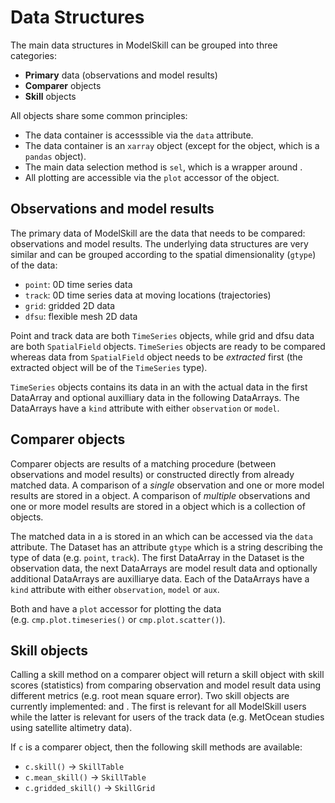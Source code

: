 # Data Structures

The main data structures in ModelSkill can be grouped into three categories:

* **Primary** data (observations and model results)
* **Comparer** objects
* **Skill** objects

All objects share some common principles:

* The data container is accesssible via the `data` attribute. 
* The data container is an `xarray` object (except for the [](`~modelskill.SkillTable`) object, which is a `pandas` object).
* The main data selection method is `sel`, which is a wrapper around [](`xarray.Dataset.sel`).
* All plotting are accessible via the `plot` accessor of the object.


## Observations and model results

The primary data of ModelSkill are the data that needs to be compared: observations and model results. The underlying data structures are very similar and can be grouped according to the spatial dimensionality (`gtype`) of the data:

* `point`: 0D time series data
* `track`: 0D time series data at moving locations (trajectories)
* `grid`: gridded 2D data
* `dfsu`: flexible mesh 2D data

Point and track data are both `TimeSeries` objects, while grid and dfsu data are both `SpatialField` objects. `TimeSeries` objects are ready to be compared whereas data from `SpatialField` object needs to be *extracted* first (the extracted object will be of the `TimeSeries` type).

`TimeSeries` objects contains its data in an [](`xarray.Dataset`) with the actual data in the first DataArray and optional auxilliary data in the following DataArrays. The DataArrays have a `kind` attribute with either `observation` or `model`.


## Comparer objects

Comparer objects are results of a matching procedure (between observations and model results) or constructed directly from already matched data. A comparison of a *single* observation and one or more model results are stored in a [](`~modelskill.Comparer`) object. A comparison of *multiple* observations and one or more model results are stored in a [](`~modelskill.ComparerCollection`) object which is a collection of [](`~modelskill.Comparer`) objects.

The matched data in a [](`~modelskill.Comparer`) is stored in an [](`xarray.Dataset`) which can be accessed via the `data` attribute. The Dataset has an attribute `gtype` which is a string describing the type of data (e.g. `point`, `track`). The first DataArray in the Dataset is the observation data, the next DataArrays are model result data and optionally additional DataArrays are auxilliarye data. Each of the DataArrays have a `kind` attribute with either `observation`, `model` or `aux`.

Both [](`~modelskill.Comparer`) and [](`~modelskill.ComparerCollection`) have a `plot` accessor for plotting the data (e.g. `cmp.plot.timeseries()` or `cmp.plot.scatter()`).



## Skill objects

Calling a skill method on a comparer object will return a skill object with skill scores (statistics) from comparing observation and model result data using different metrics (e.g. root mean square error). Two skill objects are currently implemented: [](`~modelskill.SkillTable`) and [](`~modelskill.skill_grid.SkillGrid`). The first is relevant for all ModelSkill users while the latter is relevant for users of the track data (e.g. MetOcean studies using satellite altimetry data).

If `c` is a comparer object, then the following skill methods are available:

* `c.skill()` -> `SkillTable`
* `c.mean_skill()` -> `SkillTable`
* `c.gridded_skill()` -> `SkillGrid`

